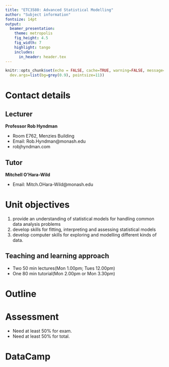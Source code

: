 ```yaml
---
title: "ETC3580: Advanced Statistical Modelling"
author: "Subject information"
fontsize: 14pt
output:
  beamer_presentation:
    theme: metropolis
    fig_height: 4.5
    fig_width: 7
    highlight: tango
    includes:
      in_header: header.tex
---
```


```r
knitr::opts_chunk$set(echo = FALSE, cache=TRUE, warning=FALSE, message=FALSE,
  dev.args=list(bg=grey(0.9), pointsize=11))
```

# Contact details

## Lecturer

**Professor Rob Hyndman**

  - Room E762, Menzies Building
  - Email: Rob.Hyndman@monash.edu
  - robjhyndman.com

## Tutor

**Mitchell O'Hara-Wild**

  - Email: Mitch.OHara-Wild@monash.edu

# Unit objectives

  1. provide an understanding of statistical models for handling common data analysis problems
  2. develop skills for fitting, interpreting and assessing statistical models
  3. develop computer skills for exploring and modelling different kinds of data.

## Teaching and learning approach

 * Two 50 min lectures\newline (Mon 1.00pm; Tues 12.00pm)
 * One 80 min tutorial\newline (Mon 2.00pm or Mon 3.30pm)

#
\placefig{.4}{1.}{width=6cm}{RStudio-Ball}

\placefig{6.79}{0}{width=7.5cm,height=9.6cm}{ELM}

\begin{textblock}{2.5}(.5,8.5)
\begin{block}{}rstudio.com\end{block}
\end{textblock}

# Outline

\fontsize{12}{13}\sf

\hspace*{-0.8cm}\begin{tabular}{@{}rll@{}}
\bf Week & \multicolumn{2}{l}{\textbf{Topic}} \\
\midrule
1  & LM   & Graphics for linear models and interpreting interactions\\
2  & LM   & Leverage, influence, residual diagnostics\\
3  & GLM  & Regression with binary responses \\
4  & GLM  & Regression with binomial and proportional responses\\
5  & GLM  & Regression with count responses\\
6  & GLM  & Generalized linear model theory\\
7  & GLMM & Random effects\\
8  & GLMM & Panel data and hierarchical linear models\\
9  & GLMM & Mixed effects models for non-Gaussian responses\\
10 & GAM  & Regression splines, additive models\\
11 & GAM  & B-splines and penalized regression splines\\
12 & GAM  & GAMMs
\end{tabular}

\begin{textblock}{4.2}(.5,8.5)
\begin{block}{}Approximate weeks only\end{block}
\end{textblock}

# Assessment

\begin{tabular}{lll}
  \toprule
    \textbf{Task}  & \textbf{Due Date}     & \textbf{Value} \\
  \midrule
    Assignment 1 & 12 August            & 10\%\\
    Assignment 2 & 2 September          & 10\%\\
    Assignment 3 & 30 September         & 10\%\\
    Assignment 4 & 21 October           & 10\%\\
    Final exam   & Official exam period & 60\%\\
  \bottomrule
\end{tabular}

\vspace*{0.8cm}

\pause

  - Need at least 50\% for exam.
  - Need at least 50\% for total.

# DataCamp

\full{DataCamp}

\begin{textblock}{3}(9.5,8.5)
\begin{block}{}datacamp.com\end{block}
\end{textblock}